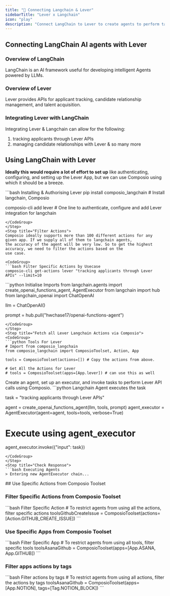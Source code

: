 ```yaml
---
title: "🚀 Connecting Langchain & Lever"
sidebarTitle: "Lever x Langchain"
icon: "play"
description: "Connect LangChain to Lever to create agents to perform tasks using natural language"
---
```


## Connecting LangChain AI agents with Lever

### Overview of LangChain

LangChain is an AI framework useful for developing intelligent Agents powered by LLMs.

### Overview of Lever

Lever provides APIs for applicant tracking, candidate relationship management, and talent acquisition.

### Integrating Lever with LangChain

Integrating Lever & Langchain can allow for the following:

1. tracking applicants through Lever APIs
2. managing candidate relationships with Lever
& so many more

## Using LangChain with Lever

<Steps>
<Step title="Setting Up the Environment">

**Ideally this would require a lot of effort to set up** like authenticating, configuring, and setting up the Lever App, but we can use Composio using which it should be a breeze.

<CodeGroup>
```bash Installing & Authorising Lever
pip install composio_langchain # Install langchain, Composio 

composio-cli add lever # One line to authenticate, configure and add Lever integration for langchain
```
</CodeGroup>
</Step>
<Step title="Filter Actions">
Composio ideally supports more than 100 different actions for any given app. If we supply all of them to langchain agents, 
the accuracy of the agent will be very low. So to get the highest accuracy, we need to filter the actions based on the 
use case.

<CodeGroup>
```bash Filter Specific Actions by Usecase
composio-cli get-actions lever "tracking applicants through Lever APIs" --limit=10
```
</CodeGroup>

</Step>
<Step title="Import Base Packages">

<CodeGroup>
```python Initialise Imports
from langchain.agents import create_openai_functions_agent, AgentExecutor
from langchain import hub
from langchain_openai import ChatOpenAI


llm = ChatOpenAI()

prompt = hub.pull("hwchase17/openai-functions-agent")
```
</CodeGroup>
</Step>
<Step title="Fetch all Lever Langchain Actions via Composio">
<CodeGroup>
```python Tools For Lever
# Import from composio_langchain
from composio_langchain import ComposioToolset, Action, App

tools = ComposioToolset(actions=[]) # Copy the actions from above. 

# Get All the Actions for Lever
# tools = ComposioToolset(apps=[App.lever]) # can use this as well
```
</CodeGroup>
</Step>
<Step title="Execute the Agent">
Create an agent, set up an executor, and invoke tasks to perform Lever API calls using Composio. 
<CodeGroup>
```python Langchain Agent executes the task

task = "tracking applicants through Lever APIs"

agent = create_openai_functions_agent(llm, tools, prompt)
agent_executor = AgentExecutor(agent=agent, tools=tools, verbose=True)

# Execute using agent_executor
agent_executor.invoke({"input": task})
```
</CodeGroup>
</Step>
<Step title="Check Response">
```bash Executing Agents
> Entering new AgentExecutor chain...
```
</Step>
</Steps>
## Use Specific Actions from Composio Toolset

### Filter Specific Actions from Composio Toolset

<CodeGroup>
```bash Filter Specific Action
# To restrict agents from using all the actions, filter specific actions
toolsGithubCreateIssue = ComposioToolset(actions=[Action.GITHUB_CREATE_ISSUE])
```
</CodeGroup>

### Use Specific Apps from Composio Toolset
<CodeGroup>
```bash Filter Specific App
# To restrict agents from using all tools, filter specific tools
toolsAsanaGithub = ComposioToolset(apps=[App.ASANA, App.GITHUB])
```
</CodeGroup>

### Filter apps actions by tags 
<CodeGroup>
```bash Filter actions by tags
# To restrict agents from using all actions, filter the actions by tags
toolsAsanaGithub = ComposioToolset(apps=[App.NOTION], tags=[Tag.NOTION_BLOCK])
```
</CodeGroup>

